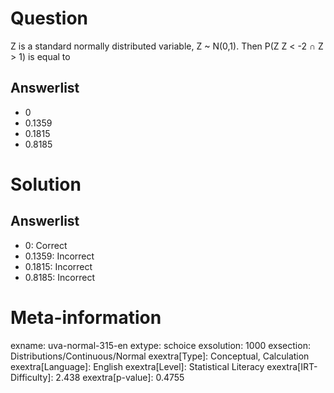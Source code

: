 Question
========

Z is a standard normally distributed variable, Z \~ N(0,1). Then P(Z Z \< -2 ∩ Z \> 1) is equal to

Answerlist
----------

* 0
* 0.1359
* 0.1815
* 0.8185

Solution
========

Answerlist
----------

* 0: Correct
* 0.1359: Incorrect
* 0.1815: Incorrect
* 0.8185: Incorrect

Meta-information
================
exname: uva-normal-315-en
extype: schoice
exsolution: 1000
exsection: Distributions/Continuous/Normal
exextra[Type]: Conceptual, Calculation
exextra[Language]: English
exextra[Level]: Statistical Literacy
exextra[IRT-Difficulty]: 2.438
exextra[p-value]: 0.4755
